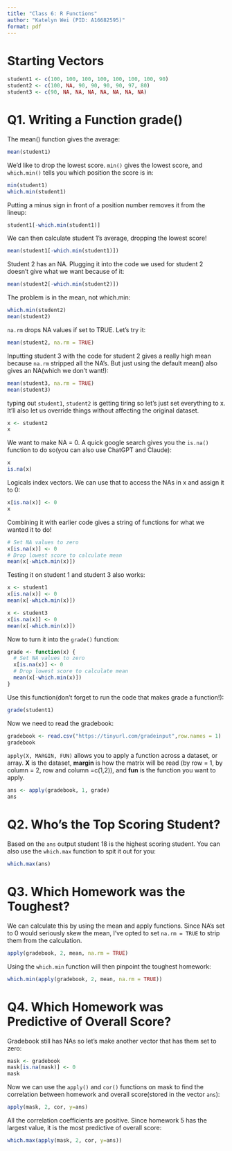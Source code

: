 ```yaml
---
title: "Class 6: R Functions"
author: "Katelyn Wei (PID: A16682595)"
format: pdf
---
```


# Starting Vectors

```r
student1 <- c(100, 100, 100, 100, 100, 100, 100, 90)
student2 <- c(100, NA, 90, 90, 90, 90, 97, 80)
student3 <- c(90, NA, NA, NA, NA, NA, NA, NA)
```

# Q1. Writing a Function grade()

The mean() function gives the average:
```r
mean(student1)
```

We'd like to drop the lowest score. `min()` gives the lowest score, and `which.min()` tells you which position the score is in:
```r
min(student1)
which.min(student1)
```

Putting a minus sign in front of a position number removes it from the lineup:
```r
student1[-which.min(student1)]
```

We can then calculate student 1's average, dropping the lowest score!
```r
mean(student1[-which.min(student1)])
```

Student 2 has an NA. Plugging it into the code we used for student 2 doesn't give what we want because of it:
```r
mean(student2[-which.min(student2)])
```

The problem is in the mean, not which.min:
```r
which.min(student2)
mean(student2)
```

`na.rm` drops NA values if set to TRUE. Let's try it:
```r
mean(student2, na.rm = TRUE)
```

Inputting student 3 with the code for student 2 gives a really high mean because `na.rm` stripped all the NA's. But just using the default mean() also gives an NA(which we don't want!):
```r
mean(student3, na.rm = TRUE)
mean(student3)
```

typing out `student1`, `student2` is getting tiring so let's just set everything to x. It'll also let us override things without affecting the original dataset. 
```r
x <- student2
x
```

We want to make NA = 0. A quick google search gives you the `is.na()` function to do so(you can also use ChatGPT and Claude):
```r
x
is.na(x)
```

Logicals index vectors. We can use that to access the NAs in x and assign it to 0:
```r
x[is.na(x)] <- 0
x
```

Combining it with earlier code gives a string of functions for what we wanted it to do!
```r
# Set NA values to zero
x[is.na(x)] <- 0
# Drop lowest score to calculate mean
mean(x[-which.min(x)])
```

Testing it on student 1 and student 3 also works:
```r
x <- student1
x[is.na(x)] <- 0
mean(x[-which.min(x)])

x <- student3
x[is.na(x)] <- 0
mean(x[-which.min(x)])
```

Now to turn it into the `grade()` function:
```r
grade <- function(x) {
  # Set NA values to zero
  x[is.na(x)] <- 0
  # Drop lowest score to calculate mean
  mean(x[-which.min(x)])
}
```

Use this function(don't forget to run the code that makes grade a function!):
```r
grade(student1)
```

Now we need to read the gradebook:
```r
gradebook <- read.csv("https://tinyurl.com/gradeinput",row.names = 1)
gradebook
```

`apply(X, MARGIN, FUN)` allows you to apply a function across a dataset, or array. **X** is the dataset, **margin** is how the matrix will be read (by row = 1, by column = 2, row and column =c(1,2)), and **fun** is the function you want to apply.
```r
ans <- apply(gradebook, 1, grade)
ans
```

# Q2. Who's the Top Scoring Student?

Based on the `ans` output student 18 is the highest scoring student. You can also use the `which.max` function to spit it out for you:
```r
which.max(ans)
```

# Q3. Which Homework was the Toughest?

We can calculate this by using the mean and apply functions. Since NA's set to 0 would seriously skew the mean, I've opted to set `na.rm = TRUE` to strip them from the calculation. 

```r
apply(gradebook, 2, mean, na.rm = TRUE)
```

Using the `which.min` function will then pinpoint the toughest homework:
```r
which.min(apply(gradebook, 2, mean, na.rm = TRUE))
```

# Q4. Which Homework was Predictive of Overall Score?

Gradebook still has NAs so let's make another vector that has them set to zero:
```r
mask <- gradebook
mask[is.na(mask)] <- 0
mask
```

Now we can use the `apply()` and `cor()` functions on mask to find the correlation between homework and overall score(stored in the vector `ans`):
```r
apply(mask, 2, cor, y=ans)
```

All the correlation coefficients are positive. Since homework 5 has the largest value, it is the most predictive of overall score:
```r
which.max(apply(mask, 2, cor, y=ans))
```

